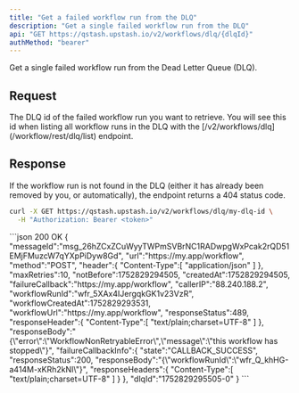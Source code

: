 ```yaml
---
title: "Get a failed workflow run from the DLQ"
description: "Get a single failed workflow run from the DLQ"
api: "GET https://qstash.upstash.io/v2/workflows/dlq/{dlqId}"
authMethod: "bearer"
---
```


Get a single failed workflow run from the Dead Letter Queue (DLQ).

## Request

<ParamField path="dlqId" type="string">
  The DLQ id of the failed workflow run you want to retrieve. You will see this id when
  listing all workflow runs in the DLQ with the [/v2/workflows/dlq](/workflow/rest/dlq/list) endpoint.
</ParamField>

## Response

If the workflow run is not found in the DLQ (either it has already been removed by you, or automatically), the endpoint returns a 404 status code.

<Snippet file="workflow/workflow-dlq-message-type.mdx" />

<RequestExample>

```sh
curl -X GET https://qstash.upstash.io/v2/workflows/dlq/my-dlq-id \
  -H "Authorization: Bearer <token>"
```

</RequestExample>

<ResponseExample>
```json 200 OK
{
  "messageId":"msg_26hZCxZCuWyyTWPmSVBrNC1RADwpgWxPcak2rQD51EMjFMuzcW7qYXpPiDyw8Gd",
  "url":"https://my.app/workflow",
  "method":"POST",
  "header":{
    "Content-Type":[
        "application/json"
    ]
  },
  "maxRetries":10,
  "notBefore":1752829294505,
  "createdAt":1752829294505,
  "failureCallback":"https://my.app/workflow",
  "callerIP":"88.240.188.2",
  "workflowRunId":"wfr_5XAx4IJergqkGK1v23VzR",
  "workflowCreatedAt":1752829293531,
  "workflowUrl":"https://my.app/workflow",
  "responseStatus":489,
  "responseHeader":{
    "Content-Type":[
        "text/plain;charset=UTF-8"
    ]
  },
  "responseBody":"{\"error\":\"WorkflowNonRetryableError\",\"message\":\"this workflow has stopped\"}",
  "failureCallbackInfo":{
    "state":"CALLBACK_SUCCESS",
    "responseStatus":200,
    "responseBody":"{\"workflowRunId\":\"wfr_Q_khHG-a414M-xKRh2kNI\"}",
    "responseHeaders":{
        "Content-Type":[
          "text/plain;charset=UTF-8"
        ]
    }
  },
  "dlqId":"1752829295505-0"
}
```
</ResponseExample>
